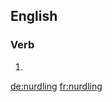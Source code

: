 
==English==

===Verb===
{{head|en}}

# {{present participle of|nurdle|lang=en}}

[[de:nurdling]]
[[fr:nurdling]]
